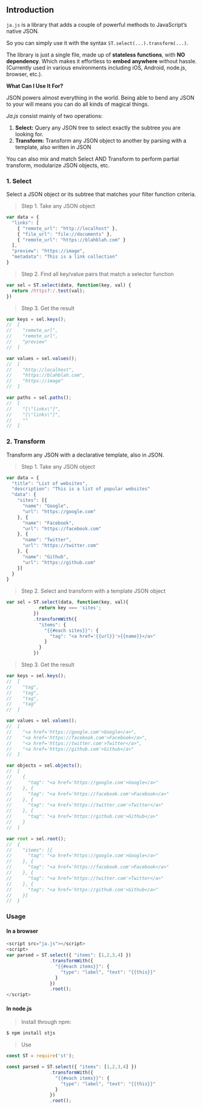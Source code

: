 ## Introduction

`ja.js` is a library that adds a couple of powerful methods to JavaScript's native JSON.

So you can simply use it with the syntax `ST.select(...).transform(...)`.

The library is just a single file, made up of **stateless functions**, with **NO dependency**.
Which makes it effortless to **embed anywhere** without hassle. 
(Currently used in various environments including iOS, Android, node.js, browser, etc.).

**What Can I Use It For?**

JSON powers almost everything in the world.
Being able to bend any JSON to your will means you can do all kinds of magical things.

*Ja.js* consist mainly of two operations:

1. **Select:** Query any JSON tree to select exactly the subtree you are looking for.
2. **Transform:** Transform any JSON object to another by parsing with a template, also written in JSON

You can also mix and match Select AND Transform to perform partial transform, modularize JSON objects, etc.

### 1. Select

Select a JSON object or its subtree that matches your filter function criteria.

> Step 1. Take any JSON object

```js
var data = {
  "links": [
    { "remote_url": "http://localhost" },
    { "file_url": "file://documents" },
    { "remote_url": "https://blahblah.com" }
  ],
  "preview": "https://image",
  "metadata": "This is a link collection"
}
```

> Step 2. Find all key/value pairs that match a selector function

```js
var sel = ST.select(data, function(key, val) {
  return /https?:/.test(val);
})
```

> Step 3. Get the result

```js
var keys = sel.keys();
//  [
//    "remote_url",
//    "remote_url",
//    "preview"
//  ]

var values = sel.values();
//  [
//    "http://localhost",
//    "https://blahblah.com",
//    "https://image"
//  ]

var paths = sel.paths();
//  [
//    "[\"links\"]",
//    "[\"links\"]",
//    ""
//  ]
```

### 2. Transform

Transform any JSON with a declarative template, also in JSON.

> Step 1. Take any JSON object

```js
var data = {
  "title": "List of websites",
  "description": "This is a list of popular websites"
  "data": {
    "sites": [{
      "name": "Google",
      "url": "https://google.com"
    }, {
      "name": "Facebook",
      "url": "https://facebook.com"
    }, {
      "name": "Twitter",
      "url": "https://twitter.com"
    }, {
      "name": "Github",
      "url": "https://github.com"
    }]
  }
}
```

> Step 2. Select and transform with a template JSON object

```js
var sel = ST.select(data, function(key, val){
            return key === 'sites';
          })
          .transformWith({
            "items": {
              "{{#each sites}}": {
                "tag": "<a href='{{url}}'>{{name}}</a>"
              }
            }
          })

```


> Step 3. Get the result

```js
var keys = sel.keys();
//  [
//    "tag",
//    "tag",
//    "tag",
//    "tag"
//  ]

var values = sel.values();
//  [
//    "<a href='https://google.com'>Google</a>",
//    "<a href='https://facebook.com'>Facebook</a>",
//    "<a href='https://twitter.com'>Twitter</a>",
//    "<a href='https://github.com'>Github</a>"
//  ]

var objects = sel.objects();
//  [
//    {
//      "tag": "<a href='https://google.com'>Google</a>"
//    }, {
//      "tag": "<a href='https://facebook.com'>Facebook</a>"
//    }, {
//      "tag": "<a href='https://twitter.com'>Twitter</a>"
//    }, {
//      "tag": "<a href='https://github.com'>Github</a>"
//    }
//  ]

var root = sel.root();
//  {
//    "items": [{
//      "tag": "<a href='https://google.com'>Google</a>"
//    }, {
//      "tag": "<a href='https://facebook.com'>Facebook</a>"
//    }, {
//      "tag": "<a href='https://twitter.com'>Twitter</a>"
//    }, {
//      "tag": "<a href='https://github.com'>Github</a>"
//    }]
//  }
```

### Usage

#### In a browser

```js
<script src="ja.js"></script>
<script>
var parsed = ST.select({ "items": [1,2,3,4] })
                .transformWith({
                  "{{#each items}}": {
                    "type": "label", "text": "{{this}}"
                  }
                })
                .root();
</script>
```

#### In node.js

> Install through npm:

```bash
$ npm install stjs
```

> Use

```js
const ST = require('st');

const parsed = ST.select({ "items": [1,2,3,4] })
                .transformWith({
                  "{{#each items}}": {
                    "type": "label", "text": "{{this}}"
                  }
                })
                .root();
```
